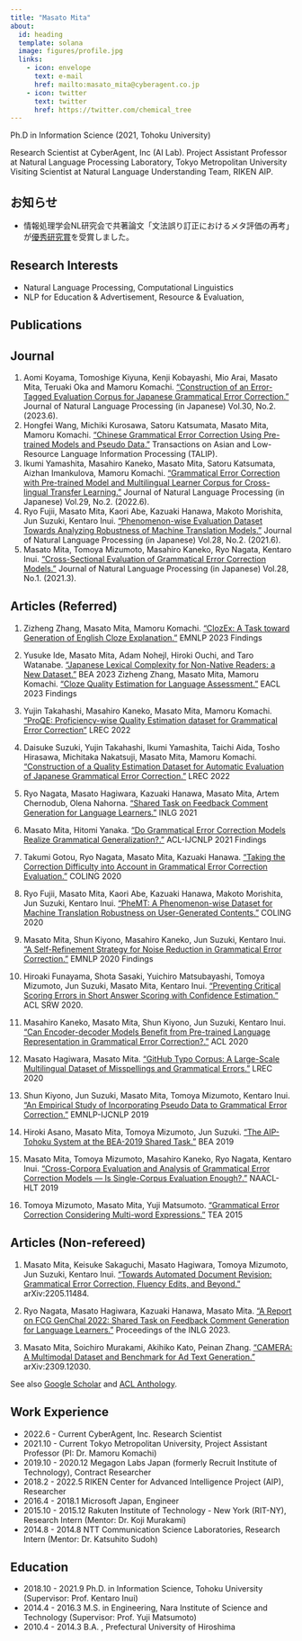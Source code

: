 ```yaml
---
title: "Masato Mita"
about:
  id: heading
  template: solana
  image: figures/profile.jpg
  links:
    - icon: envelope
      text: e-mail
      href: mailto:masato_mita@cyberagent.co.jp
    - icon: twitter
      text: twitter
      href: https://twitter.com/chemical_tree
---
```


:::{#heading}

Ph.D in Information Science (2021, Tohoku University)

Research Scientist at CyberAgent, Inc (AI Lab).
Project Assistant Professor at Natural Language Processing Laboratory, Tokyo Metropolitan University
Visiting Scientist at Natural Language Understanding Team, RIKEN AIP.

:::

:::{.callout-note}

## お知らせ
- 情報処理学会NL研究会で共著論文「文法誤り訂正におけるメタ評価の再考」が[優秀研究賞](https://sites.google.com/sig-nl.ipsj.or.jp/sig-nl/%E6%8E%88%E8%B3%9E/outstanding?authuser=0#h.19m46cbzp0rr)を受賞しました。

:::

## Research Interests

- Natural Language Processing, Computational Linguistics
- NLP for Education & Advertisement, Resource & Evaluation, 

## Publications

::: {.panel-tabset}

## Journal

1. Aomi Koyama, Tomoshige Kiyuna, Kenji Kobayashi, Mio Arai, Masato Mita, Teruaki Oka and Mamoru Komachi. ["Construction of an Error-Tagged Evaluation Corpus for Japanese Grammatical Error Correction."](https://www.jstage.jst.go.jp/article/jnlp/30/2/30_330/_article/-char/ja) Journal of Natural Language Processing (in Japanese) Vol.30, No.2. (2023.6).
2. Hongfei Wang, Michiki Kurosawa, Satoru Katsumata,  Masato Mita, Mamoru Komachi. ["Chinese Grammatical Error Correction Using Pre-trained Models and Pseudo Data."](https://dl.acm.org/doi/10.1145/3570209) Transactions on Asian and Low-Resource Language Information Processing (TALIP).
3. Ikumi Yamashita, Masahiro Kaneko, Masato Mita, Satoru Katsumata, Aizhan Imankulova, Mamoru Komachi. ["Grammatical Error Correction with Pre-trained Model and Multilingual Learner Corpus for Cross-lingual Transfer Learning."](https://www.jstage.jst.go.jp/article/jnlp/29/2/29_314/_article/-char/ja/) Journal of Natural Language Processing (in Japanese) Vol.29, No.2. (2022.6). 
4. Ryo Fujii, Masato Mita, Kaori Abe, Kazuaki Hanawa, Makoto Morishita, Jun Suzuki, Kentaro Inui. ["Phenomenon-wise Evaluation Dataset Towards Analyzing Robustness of Machine Translation Models."](https://www.jstage.jst.go.jp/article/jnlp/28/2/28_450/_article/-char/ja/) Journal of Natural Language Processing (in Japanese) Vol.28, No.2. (2021.6). 
5. Masato Mita, Tomoya Mizumoto, Masahiro Kaneko, Ryo Nagata, Kentaro Inui. ["Cross-Sectional Evaluation of Grammatical Error Correction Models."](https://www.jstage.jst.go.jp/article/jnlp/28/1/28_160/_article/-char/ja) Journal of Natural Language Processing (in Japanese) Vol.28, No.1. (2021.3).


## Articles (Referred)
1. Zizheng Zhang, Masato Mita, Mamoru Komachi. ["ClozEx: A Task toward Generation of English Cloze Explanation."](https://aclanthology.org/2023.findings-emnlp.347/) <span class="custom-color">EMNLP 2023 Findings</span>

2. Yusuke Ide, Masato Mita, Adam Nohejl, Hiroki Ouchi, and Taro Watanabe. ["Japanese Lexical Complexity for Non-Native Readers: a New Dataset."](https://aclanthology.org/2023.bea-1.40/) BEA 2023
Zizheng Zhang, Masato Mita, Mamoru Komachi. ["Cloze Quality Estimation for Language Assessment."](https://aclanthology.org/2023.findings-eacl.39/) <span class="custom-color">EACL 2023 Findings</span>
3. Yujin Takahashi, Masahiro Kaneko, Masato Mita, Mamoru Komachi. ["ProQE: Proficiency-wise Quality Estimation dataset for Grammatical Error Correction"](https://aclanthology.org/2022.lrec-1.644/) LREC 2022
4. Daisuke Suzuki, Yujin Takahashi, Ikumi Yamashita, Taichi Aida, Tosho Hirasawa, Michitaka Nakatsuji, Masato Mita, Mamoru Komachi. ["Construction of a Quality Estimation Dataset for Automatic Evaluation of Japanese Grammatical Error Correction."](https://aclanthology.org/2022.lrec-1.596/) LREC 2022
5. Ryo Nagata, Masato Hagiwara, Kazuaki Hanawa, Masato Mita, Artem Chernodub, Olena Nahorna. ["Shared Task on Feedback Comment Generation for Language Learners."](https://aclanthology.org/2021.inlg-1.35/) INLG 2021
1. Masato Mita, Hitomi Yanaka. ["Do Grammatical Error Correction Models Realize Grammatical Generalization?."](https://aclanthology.org/2021.findings-acl.399/) <span class="custom-color">ACL-IJCNLP 2021 Findings</span>
1. Takumi Gotou, Ryo Nagata, Masato Mita, Kazuaki Hanawa. ["Taking the Correction Difficulty into Account in Grammatical Error Correction Evaluation."](https://aclanthology.org/2020.coling-main.188/) <span class="custom-color">COLING 2020</span>
1. Ryo Fujii, Masato Mita, Kaori Abe, Kazuaki Hanawa, Makoto Morishita, Jun Suzuki, Kentaro Inui. ["PheMT: A Phenomenon-wise Dataset for Machine Translation Robustness on User-Generated Contents."](https://aclanthology.org/2020.coling-main.521/) <span class="custom-color">COLING 2020</span>
1. Masato Mita, Shun Kiyono, Masahiro Kaneko, Jun Suzuki, Kentaro Inui. ["A Self-Refinement Strategy for Noise Reduction in Grammatical Error Correction."](https://aclanthology.org/2020.findings-emnlp.26/) <span class="custom-color">EMNLP 2020 Findings</span>
1. Hiroaki Funayama, Shota Sasaki, Yuichiro Matsubayashi, Tomoya Mizumoto, Jun Suzuki, Masato Mita, Kentaro Inui. ["Preventing Critical Scoring Errors in Short Answer Scoring with Confidence Estimation."](https://aclanthology.org/2020.acl-srw.32/) ACL SRW 2020.
1. Masahiro Kaneko, Masato Mita, Shun Kiyono, Jun Suzuki, Kentaro Inui. ["Can Encoder-decoder Models Benefit from Pre-trained Language Representation in Grammatical Error Correction?."](https://aclanthology.org/2020.acl-main.391/) <span class="custom-color">ACL 2020</span>
1. Masato Hagiwara, Masato Mita. ["GitHub Typo Corpus: A Large-Scale Multilingual Dataset of Misspellings and Grammatical Errors."](http://www.lrec-conf.org/proceedings/lrec2020/pdf/2020.lrec-1.835) LREC 2020
1. Shun Kiyono, Jun Suzuki, Masato Mita, Tomoya Mizumoto, Kentaro Inui. ["An Empirical Study of Incorporating Pseudo Data to Grammatical Error Correction."](https://aclanthology.org/D19-1119/) <span class="custom-color">EMNLP-IJCNLP 2019</span> 
1. Hiroki Asano,  Masato Mita, Tomoya Mizumoto, Jun Suzuki. ["The AIP-Tohoku System at the BEA-2019 Shared Task."](https://aclanthology.org/W19-4418/) BEA 2019
1. Masato Mita, Tomoya Mizumoto, Masahiro Kaneko, Ryo Nagata, Kentaro Inui.  ["Cross-Corpora Evaluation and Analysis of Grammatical Error Correction Models — Is Single-Corpus Evaluation Enough?."](https://aclanthology.org/N19-1132/) <span class="custom-color">NAACL-HLT 2019</span> 
1. Tomoya Mizumoto, Masato Mita, Yuji Matsumoto. ["Grammatical Error Correction Considering Multi-word Expressions."](https://aclanthology.org/W15-4412/) TEA 2015

## Articles (Non-refereed)

1. Masato Mita, Keisuke Sakaguchi, Masato Hagiwara, Tomoya Mizumoto, Jun Suzuki, Kentaro Inui. ["Towards Automated Document Revision: Grammatical Error Correction, Fluency Edits, and Beyond."](https://arxiv.org/abs/2205.11484) arXiv:2205.11484.

2. Ryo Nagata, Masato Hagiwara, Kazuaki Hanawa, Masato Mita. ["A Report on FCG GenChal 2022: Shared Task on Feedback Comment Generation for Language Learners."](https://sigdialinlg2023.github.io/static/papers/genchal/130.pdf) Proceedings of the INLG 2023.

3. Masato Mita, Soichiro Murakami, Akihiko Kato, Peinan Zhang. ["CAMERA: A Multimodal Dataset and Benchmark for Ad Text Generation."](https://arxiv.org/abs/2309.12030) arXiv:2309.12030. 

:::

See also [Google Scholar](https://scholar.google.com/citations?user=fkWeWrwAAAAJ&hl=en) and [ACL Anthology](https://aclanthology.org/people/m/masato-mita/).




## Work Experience
- 2022.6 - Current CyberAgent, Inc.  Research Scientist 
- 2021.10 - Current Tokyo Metropolitan University, Project Assistant Professor (PI: Dr. Mamoru Komachi)
- 2019.10 - 2020.12  Megagon Labs Japan  (formerly Recruit Institute of Technology), Contract Researcher
- 2018.2 - 2022.5  RIKEN Center for Advanced Intelligence Project (AIP), Researcher 
- 2016.4 - 2018.1  Microsoft Japan, Engineer
- 2015.10 - 2015.12  Rakuten Institute of Technology - New York (RIT-NY), Research Intern (Mentor: Dr. Koji Murakami)
- 2014.8 - 2014.8  NTT Communication Science Laboratories, Research Intern (Mentor: Dr. Katsuhito Sudoh)

## Education
- 2018.10  - 2021.9  Ph.D. in Information Science, Tohoku University (Supervisor: Prof. Kentaro Inui)
- 2014.4 - 2016.3  M.S. in Engineering, Nara Institute of Science and Technology (Supervisor: Prof. Yuji Matsumoto)
- 2010.4 - 2014.3  B.A. , Prefectural University of Hiroshima